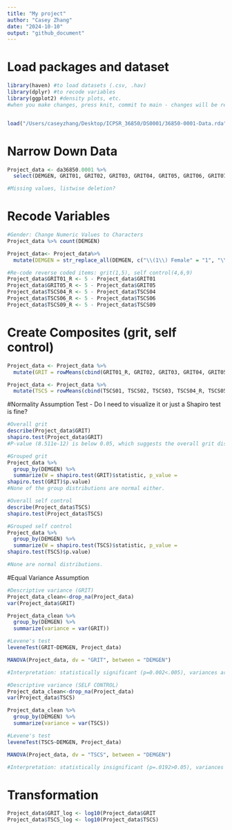 ```yaml
---
title: "My project"
author: "Casey Zhang"
date: "2024-10-10"
output: "github_document"
---
```

# Load packages and dataset
```r
library(haven) #to load datasets (.csv, .hav)
library(dplyr) #to recode variables
library(ggplot2) #density plots, etc.
#when you make changes, press knit, commit to main - changes will be reflected in github desktop & online


load("/Users/caseyzhang/Desktop/ICPSR_36850/DS0001/36850-0001-Data.rda")
```

# Narrow Down Data
```r
Project_data <- da36850.0001 %>%
  select(DEMGEN, GRIT01, GRIT02, GRIT03, GRIT04, GRIT05, GRIT06, GRIT07, GRIT08, TSCS01, TSCS02, TSCS03, TSCS04, TSCS05, TSCS06, TSCS07, TSCS08, TSCS09)

#Missing values, listwise deletion?

```

# Recode Variables
```r

#Gender: Change Numeric Values to Characters
Project_data %>% count(DEMGEN)

Project_data<- Project_data%>%
  mutate(DEMGEN = str_replace_all(DEMGEN, c("\\(1\\) Female" = "1", "\\(0\\) Male" = "0")))

#Re-code reverse coded items: grit(1,5), self control(4,6,9)
Project_data$GRIT01_R <- 5 - Project_data$GRIT01
Project_data$GRIT05_R <- 5 - Project_data$GRIT05
Project_data$TSCS04_R <- 5 - Project_data$TSCS04
Project_data$TSCS06_R <- 5 - Project_data$TSCS06
Project_data$TSCS09_R <- 5 - Project_data$TSCS09

```
# Create Composites (grit, self control)
```r

Project_data <- Project_data %>%
  mutate(GRIT = rowMeans(cbind(GRIT01_R, GRIT02, GRIT03, GRIT04, GRIT05_R, GRIT06, GRIT07, GRIT08)))

Project_data <- Project_data %>%
  mutate(TSCS = rowMeans(cbind(TSCS01, TSCS02, TSCS03, TSCS04_R, TSCS05, TSCS06, TSCS07, TSCS08, TSCS09_R)))

```

#Normality Assumption Test
- Do I need to visualize it or just a Shapiro test is fine?
```r

#Overall grit
describe(Project_data$GRIT)
shapiro.test(Project_data$GRIT)
#P-value (8.511e-12) is below 0.05, which suggests the overall grit distribution is not normal.

#Grouped grit
Project_data %>%
  group_by(DEMGEN) %>%
  summarize(W = shapiro.test(GRIT)$statistic, p_value =
shapiro.test(GRIT)$p.value)
#None of the group distributions are normal either.

#Overall self control
describe(Project_data$TSCS)
shapiro.test(Project_data$TSCS)

#Grouped self control
Project_data %>%
  group_by(DEMGEN) %>%
  summarize(W = shapiro.test(TSCS)$statistic, p_value =
shapiro.test(TSCS)$p.value)

#None are normal distributions.

```

#Equal Variance Assumption
```r
#Descriptive variance (GRIT)
Project_data_clean<-drop_na(Project_data)
var(Project_data$GRIT)

Project_data_clean %>%
  group_by(DEMGEN) %>%
  summarize(variance = var(GRIT))

#Levene's test
leveneTest(GRIT~DEMGEN, Project_data)

MANOVA(Project_data, dv = "GRIT", between = "DEMGEN")

#Interpretation: statistically significant (p=0.002<.005), variances are not equal. Need to transform.

#Descriptive variance (SELF CONTROL)
Project_data_clean<-drop_na(Project_data)
var(Project_data$TSCS)

Project_data_clean %>%
  group_by(DEMGEN) %>%
  summarize(variance = var(TSCS))

#Levene's test
leveneTest(TSCS~DEMGEN, Project_data)

MANOVA(Project_data, dv = "TSCS", between = "DEMGEN")

#Interpretation: statistically insignificant (p=.0192>0.05), variances are not equal. 


```

# Transformation
```r

Project_data$GRIT_log <- log10(Project_data$GRIT
Project_data$TSCS_log <- log10(Project_data$TSCS)



```

